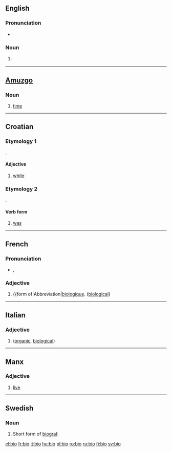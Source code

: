 {{see|bio-}}
==English==

===Pronunciation===
*{{rhymes|aɪəʊ}}

===Noun===
{{en-noun}}

# {{colloquial}} {{form of|Abbreviation|[[biography]]}}

----

==[[Amuzgo]]==

===Noun===
{{infl|amu|noun}}

# [[time]]

----

==Croatian==

===Etymology 1===
{{proto|Slavic|bel|lang=hr}}.

====Adjective====
{{infl|hr|adjective|variant of|bijel}}

# [[white]]

===Etymology 2===
{{proto|Slavic|bil|lang=hr}}.

====Verb form====
{{infl|hr|verb form|past tense of the verb|biti}}

# [[was]]

----

==French==

===Pronunciation===
*{{IPA|/be.i.ɔ/}}, {{SAMPA|/be.i.O/}}

===Adjective===
{{fr-infl-adj|sm=bio|sf=bio|pm=bio|pf=bio|smp=be.i.ɔ|sfp=be.i.ɔ|pmp=be.i.ɔ|pfp=be.i.ɔ}}
{{infl|fr|adjective}}

# {{colloquial|lang=fr}} {{form of|Abbreviation|[[biologique]]. ([[biological]])

----

==Italian==

===Adjective===
{{infl|it|adjective|invariable}}

# {{colloquial|lang=it}} {{form of|Abbreviation|[[biologico]]}} ([[organic]], [[biological]])


----

==Manx==

===Adjective===
{{infl|gv|adjective}}

# [[live]]

----

==Swedish==

===Noun===
{{infl|sv|noun|g=c|definite singular|bion}}

# Short form of [[biograf]]. {{i|that form is used for plurals}}

[[el:bio]]
[[fr:bio]]
[[it:bio]]
[[hu:bio]]
[[pl:bio]]
[[ro:bio]]
[[ru:bio]]
[[fi:bio]]
[[sv:bio]]